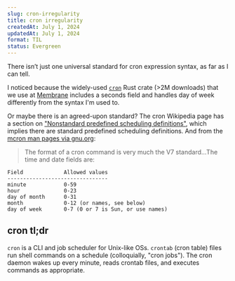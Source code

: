 ```yaml
---
slug: cron-irregularity
title: cron irregularity
createdAt: July 1, 2024
updatedAt: July 1, 2024
format: TIL
status: Evergreen
---
```


There isn’t just one universal standard for cron expression syntax, as far as I can tell.

I noticed because the widely-used [`cron`](https://crates.io/crates/cron) Rust crate (>2M downloads) that we use at [Membrane](https://membrane.io) includes a seconds field and handles day of week differently from the syntax I'm used to.

Or maybe there is an agreed-upon standard? The cron Wikipedia page has a section on ["Nonstandard predefined scheduling definitions"](https://en.wikipedia.org/wiki/Cron#Nonstandard_predefined_scheduling_definitions), which implies there are standard predefined scheduling definitions. And from the [mcron man pages via gnu.org](https://www.gnu.org/software/mcron/manual/html_node/Crontab-file.html):

> The format of a cron command is very much the V7 standard...The time and date fields are:

```
Field             Allowed values
--------------------------------
minute            0-59
hour              0-23
day of month      0-31
month             0-12 (or names, see below)
day of week       0-7 (0 or 7 is Sun, or use names)
```

## cron tl;dr

`cron` is a CLI and job scheduler for Unix-like OSs. `crontab` (cron table) files run shell commands on a schedule (colloquially, "cron jobs"). The cron daemon wakes up every minute, reads crontab files, and executes commands as appropriate.

